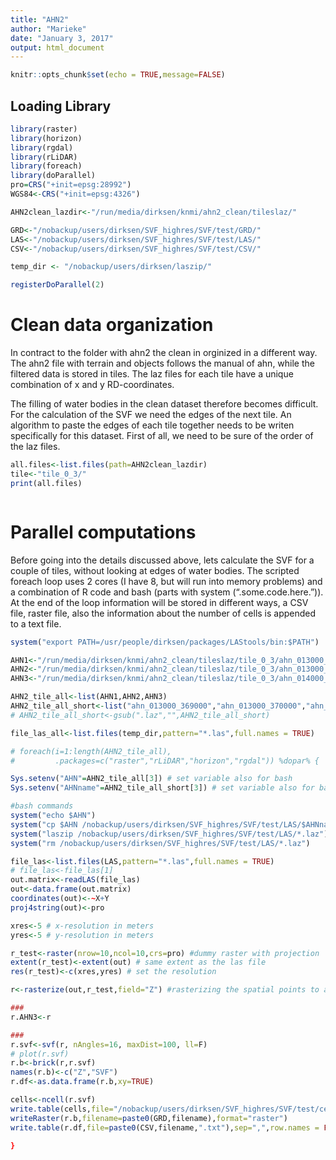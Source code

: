 ```yaml
---
title: "AHN2"
author: "Marieke"
date: "January 3, 2017"
output: html_document
---
```


```r
knitr::opts_chunk$set(echo = TRUE,message=FALSE)
```


## Loading Library
```r
library(raster)
library(horizon)
library(rgdal)
library(rLiDAR)
library(foreach)
library(doParallel)
pro=CRS("+init=epsg:28992")
WGS84<-CRS("+init=epsg:4326")

AHN2clean_lazdir<-"/run/media/dirksen/knmi/ahn2_clean/tileslaz/"

GRD<-"/nobackup/users/dirksen/SVF_highres/SVF/test/GRD/"
LAS<-"/nobackup/users/dirksen/SVF_highres/SVF/test/LAS/"
CSV<-"/nobackup/users/dirksen/SVF_highres/SVF/test/CSV/"

temp_dir <- "/nobackup/users/dirksen/laszip/"

registerDoParallel(2)
```

# Clean data organization
In contract to the folder with ahn2 the clean in orginized in a different way. The ahn2 file with terrain and objects follows the manual of ahn, while the filtered data is stored in tiles. The laz files for each tile have a unique combination of x and y RD-coordinates. 

The filling of water bodies in the clean dataset therefore becomes difficult. For the calculation of the SVF we need the edges of the next tile. An algorithm to paste the edges of each tile together needs to be writen specifically for this dataset. First of all, we need to be sure of the order of the laz files. 
```r
all.files<-list.files(path=AHN2clean_lazdir)
tile<-"tile_0_3/"
print(all.files)



```
# Parallel computations
Before going into the details discussed above, lets calculate the SVF for a couple of tiles, without looking at edges of water bodies. The scripted foreach loop uses 2 cores (I have 8, but will run into memory problems) and a combination of R code and bash (parts with system (".some.code.here.")). At the end of the loop information will be stored in different ways, a CSV file, raster file, also the information about the number of cells is appended to a text file. 
```r
system("export PATH=/usr/people/dirksen/packages/LAStools/bin:$PATH")

AHN1<-"/run/media/dirksen/knmi/ahn2_clean/tileslaz/tile_0_3/ahn_013000_369000.laz"
AHN2<-"/run/media/dirksen/knmi/ahn2_clean/tileslaz/tile_0_3/ahn_013000_370000.laz"
AHN3<-"/run/media/dirksen/knmi/ahn2_clean/tileslaz/tile_0_3/ahn_014000_369000.laz"

AHN2_tile_all<-list(AHN1,AHN2,AHN3)
AHN2_tile_all_short<-list("ahn_013000_369000","ahn_013000_370000","ahn_014000_369000")
# AHN2_tile_all_short<-gsub(".laz","",AHN2_tile_all_short)

file_las_all<-list.files(temp_dir,pattern="*.las",full.names = TRUE)

# foreach(i=1:length(AHN2_tile_all),
#         .packages=c("raster","rLiDAR","horizon","rgdal")) %dopar% {

Sys.setenv("AHN"=AHN2_tile_all[3]) # set variable also for bash
Sys.setenv("AHNname"=AHN2_tile_all_short[3]) # set variable also for bash

#bash commands
system("echo $AHN")
system("cp $AHN /nobackup/users/dirksen/SVF_highres/SVF/test/LAS/$AHNname.laz")
system("laszip /nobackup/users/dirksen/SVF_highres/SVF/test/LAS/*.laz")
system("rm /nobackup/users/dirksen/SVF_highres/SVF/test/LAS/*.laz")

file_las<-list.files(LAS,pattern="*.las",full.names = TRUE)
# file_las<-file_las[1]
out.matrix<-readLAS(file_las)
out<-data.frame(out.matrix)
coordinates(out)<-~X+Y
proj4string(out)<-pro

xres<-5 # x-resolution in meters
yres<-5 # y-resolution in meters

r_test<-raster(nrow=10,ncol=10,crs=pro) #dummy raster with projection
extent(r_test)<-extent(out) # same extent as the las file
res(r_test)<-c(xres,yres) # set the resolution

r<-rasterize(out,r_test,field="Z") #rasterizing the spatial points to a 1x1 grid

###
r.AHN3<-r

###
r.svf<-svf(r, nAngles=16, maxDist=100, ll=F)
# plot(r.svf)
r.b<-brick(r,r.svf)
names(r.b)<-c("Z","SVF")
r.df<-as.data.frame(r.b,xy=TRUE)

cells<-ncell(r.svf)
write.table(cells,file="/nobackup/users/dirksen/SVF_highres/SVF/test/cells.txt",row.names=FALSE,col.names=FALSE,append=TRUE)
writeRaster(r.b,filename=paste0(GRD,filename),format="raster")
write.table(r.df,file=paste0(CSV,filename,".txt"),sep=",",row.names = FALSE)

}
```

